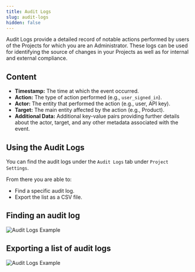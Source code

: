 ```yaml
---
title: Audit Logs
slug: audit-logs
hidden: false
---
```


Audit Logs provide a detailed record of notable actions performed by users of the Projects for which you are an Administrator. These logs can be used for identifying the source of changes in your Projects as well as for internal and external compliance.

## Content

- **Timestamp:** The time at which the event occurred.
- **Action:** The type of action performed (e.g., `user_signed_in`).
- **Actor:** The entity that performed the action (e.g., user, API key).
- **Target:** The main entity affected by the action (e.g., Product).
- **Additional Data:** Additional key-value pairs providing further details about the actor, target, and any other metadata associated with the event.

## Using the Audit Logs

You can find the audit logs under the `Audit Logs` tab under `Project Settings`.

From there you are able to:

- Find a specific audit log.
- Export the list as a CSV file.

## Finding an audit log

![](/images/audit-logs/audit-logs-example-log.png "Audit Logs Example")

## Exporting a list of audit logs

![](/images/audit-logs/audit-logs-export.png "Audit Logs Example")
